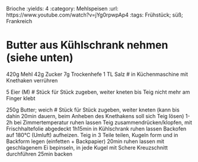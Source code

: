 Brioche
:yields: 4
:category: Mehlspeisen
:url: https://www.youtube.com/watch?v=jYg0rpwpAp4
:tags: Frühstück; süß; Frankreich

# Butter aus Kühlschrank nehmen (siehe unten)
420g Mehl
42g Zucker
7g Trockenhefe
1 TL Salz
# in Küchenmaschine mit Knethaken verrühren

5 Eier (M)
# Stück für Stück zugeben, weiter kneten bis Teig nicht mehr am Finger klebt

250g Butter; weich
# Stück für Stück zugeben, weiter kneten (kann bis dahin 20min dauern, beim Anheben des Knethakens soll sich Teig lösen)
  1-2h bei Zimmertemperatur ruhen lassen
  Teig zusammendrücken/klopfen, mit Frischhaltefolie abgedeckt 1h15min in Kühlschrank ruhen lassen
  Backofen auf 180°C (Umluft) aufheizen.
  Teig in 3 Teile teilen, Kugeln form und in Backform legen (einfetten + Backpapier)
  20min ruhen lassen
  mit geschlagenem Ei bepinseln, in jede Kugel mit Schere Kreuzschnitt durchführen
  25min backen
